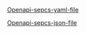 
[Openapi-sepcs-yaml-file](/openapi/catalogue.yaml)

[Openapi-sepcs-json-file](/openapi/catalogue.json)

<SwaggerUI url="../openapi/catalogue.json" />
